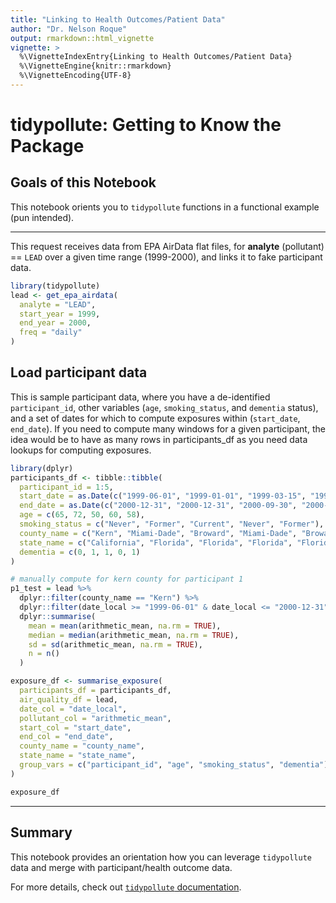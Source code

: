 ```yaml
---
title: "Linking to Health Outcomes/Patient Data"
author: "Dr. Nelson Roque"
output: rmarkdown::html_vignette
vignette: >
  %\VignetteIndexEntry{Linking to Health Outcomes/Patient Data}
  %\VignetteEngine{knitr::rmarkdown}
  %\VignetteEncoding{UTF-8}
---
```


# tidypollute: Getting to Know the Package

## Goals of this Notebook

This notebook orients you to `tidypollute` functions in a functional example (pun intended).

------------------------------------------------------------------------

This request receives data from EPA AirData flat files, for **analyte** (pollutant) == `LEAD` over a given time range (1999-2000), and links it to fake participant data.

```r
library(tidypollute)
lead <- get_epa_airdata(
  analyte = "LEAD",
  start_year = 1999,
  end_year = 2000,
  freq = "daily"
)
```

## Load participant data

This is sample participant data, where you have a de-identified `participant_id`, other variables (`age`, `smoking_status`, and `dementia` status), and a set of dates for which to compute exposures within (`start_date`, `end_date`). If you need to compute many windows for a given participant, the idea would be to have as many rows in participants_df as you need data lookups for computing exposures.

```r
library(dplyr)
participants_df <- tibble::tibble(
  participant_id = 1:5,
  start_date = as.Date(c("1999-06-01", "1999-01-01", "1999-03-15", "1999-07-10", "1999-09-20")),
  end_date = as.Date(c("2000-12-31", "2000-12-31", "2000-09-30", "2000-05-20", "2000-06-15")),
  age = c(65, 72, 50, 60, 58),
  smoking_status = c("Never", "Former", "Current", "Never", "Former"),
  county_name = c("Kern", "Miami-Dade", "Broward", "Miami-Dade", "Broward"),
  state_name = c("California", "Florida", "Florida", "Florida", "Florida"),
  dementia = c(0, 1, 1, 0, 1)
)
```

```r
# manually compute for kern county for participant 1
p1_test = lead %>%
  dplyr::filter(county_name == "Kern") %>%
  dplyr::filter(date_local >= "1999-06-01" & date_local <= "2000-12-31") %>%
  dplyr::summarise(
    mean = mean(arithmetic_mean, na.rm = TRUE),
    median = median(arithmetic_mean, na.rm = TRUE),
    sd = sd(arithmetic_mean, na.rm = TRUE),
    n = n()
  )

```

```r
exposure_df <- summarise_exposure(
  participants_df = participants_df,
  air_quality_df = lead,
  date_col = "date_local",
  pollutant_col = "arithmetic_mean",
  start_col = "start_date",
  end_col = "end_date",
  county_name = "county_name",
  state_name = "state_name",
  group_vars = c("participant_id", "age", "smoking_status", "dementia")
)
```

```r
exposure_df
```

------------------------------------------------------------------------

## Summary

This notebook provides an orientation how you can leverage `tidypollute` data and merge with participant/health outcome data.

For more details, check out [`tidypollute` documentation](https://nelsonroque.github.io/tidypollute/index.html).
